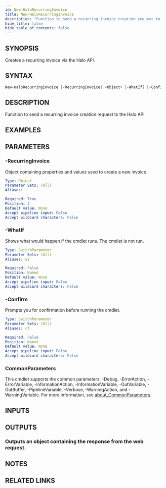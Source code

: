 ```yaml
---
id: New-HaloRecurringInvoice
title: New-HaloRecurringInvoice
description: "Function to send a recurring invoice creation request to the Halo API"
hide_title: false
hide_table_of_contents: false
---
```


## SYNOPSIS

Creates a recurring invoice via the Halo API.

## SYNTAX

```powershell
New-HaloRecurringInvoice [-RecurringInvoice] <Object> [-WhatIf] [-Confirm] [<CommonParameters>]
```

## DESCRIPTION

Function to send a recurring invoice creation request to the Halo API

## EXAMPLES

## PARAMETERS

### -RecurringInvoice

Object containing properties and values used to create a new invoice.

```yaml
Type: Object
Parameter Sets: (All)
Aliases:

Required: True
Position: 1
Default value: None
Accept pipeline input: False
Accept wildcard characters: False
```

### -WhatIf

Shows what would happen if the cmdlet runs.
The cmdlet is not run.

```yaml
Type: SwitchParameter
Parameter Sets: (All)
Aliases: wi

Required: False
Position: Named
Default value: None
Accept pipeline input: False
Accept wildcard characters: False
```

### -Confirm

Prompts you for confirmation before running the cmdlet.

```yaml
Type: SwitchParameter
Parameter Sets: (All)
Aliases: cf

Required: False
Position: Named
Default value: None
Accept pipeline input: False
Accept wildcard characters: False
```

### CommonParameters

This cmdlet supports the common parameters: -Debug, -ErrorAction, -ErrorVariable, -InformationAction, -InformationVariable, -OutVariable, -OutBuffer, -PipelineVariable, -Verbose, -WarningAction, and -WarningVariable. For more information, see [about_CommonParameters](http://go.microsoft.com/fwlink/?LinkID=113216).

## INPUTS

## OUTPUTS

### Outputs an object containing the response from the web request.

## NOTES

## RELATED LINKS
